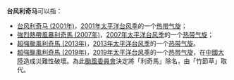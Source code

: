 {{NoteTA
|G1=TyphoonNew
|G2=TyphoonOld
|G3=Weather
}}
'''台风利奇马'''可以指：

*[[颱風利奇馬_(2001年)|台风利奇马 (2001年)]]，[[2001年太平洋台风季|2001年太平洋台风季]]的一个[[热带气旋|热带气旋]]；
*[[強烈熱帶風暴利奇馬_(2007年)|強烈熱帶風暴利奇馬 (2007年)]]，[[2007年太平洋台风季|2007年太平洋台风季]]的一个[[热带气旋|热带气旋]]；
*[[颱風利奇馬_(2013年)|超強颱風利奇馬 (2013年)]]，[[2013年太平洋颱風季|2013年太平洋台风季]]的一个[[热带气旋|热带气旋]]。
*[[颱風利奇馬_(2019年)|超強颱風利奇馬 (2019年)]]，[[2019年太平洋颱風季|2019年太平洋台风季]]的一个[[热带气旋|热带气旋]]，在[[中國大陸|中國大陸]]造成災難性破壞。為此[[颱風委員會|颱風委員會]]決定將「利奇馬」除名，由「竹節草」取代。

{{消歧义|cat=热带气旋消歧义}}

{{start box}}
{{succession box|[[颱風范斯高|范斯高]]|[[颱風羅莎|羅莎]]|太平洋颱風季名稱|利奇馬（已除名）/竹節草}}
{{end box}}

{{太平洋颱風季熱帶氣旋名單}}